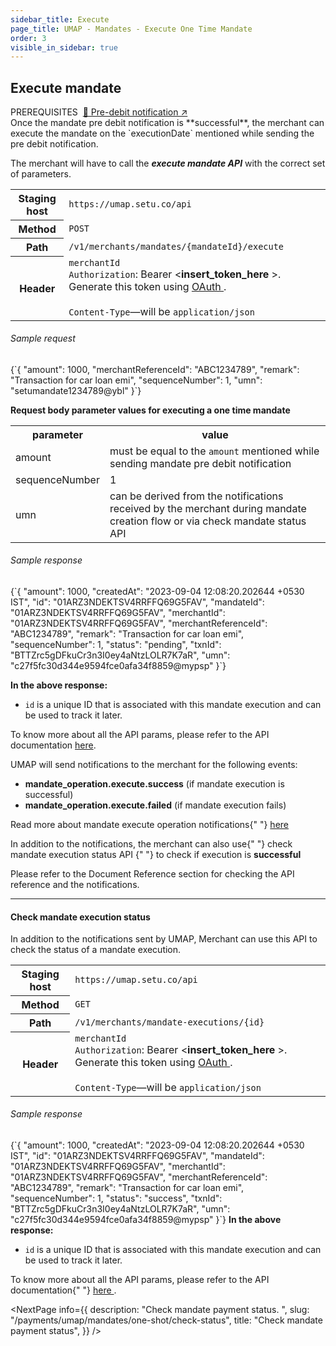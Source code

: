 ```yaml
---
sidebar_title: Execute
page_title: UMAP - Mandates - Execute One Time Mandate
order: 3
visible_in_sidebar: true
---
```


## Execute mandate

<Text size="small" weight="600">
  PREREQUISITES&nbsp;
</Text>
<a href="/payments/umap/mandates/one-shot/pre-debit-notify" target="_self">
  🌟 Pre-debit notification ↗
</a>

<br />
Once the mandate pre debit notification is **successful**, the merchant can execute
the mandate on the `executionDate` mentioned while sending the pre debit notification.

The merchant will have to call the **<i>execute mandate API</i>** with the correct set of parameters.

<table>
  <tbody>
    <tr>
      <th>Staging host</th>
      <td>
        <code>https://umap.setu.co/api</code>
      </td>
    </tr>
    <tr>
      <th>Method</th>
      <td>
        <code>POST</code>
      </td>
    </tr>
    <tr>
      <th>Path</th>
      <td>
        <code>/v1/merchants/mandates/&#123;mandateId&#125;/execute</code>
      </td>
    </tr>
    <tr>
      <th>Header</th>
      <td>
        <code>merchantId</code>
        <br />
        <code>Authorization</code>: Bearer &lt;<b>insert_token_here</b>
        &gt;. Generate this token using <a
          href="/payments/umap/api-integration"
          target="_blank"
        >
          OAuth
        </a>
        .<br />
        <br />
        <code>Content-Type</code>—will be <code>application/json</code>
      </td>
    </tr>
  </tbody>
</table>

###### Sample request

<CodeBlockWithCopy language="json">
  {`{
    "amount": 1000,
    "merchantReferenceId": "ABC1234789",
    "remark": "Transaction for car loan emi",
    "sequenceNumber": 1,
    "umn": "setumandate1234789@ybl"
}`}
</CodeBlockWithCopy>
<p>
  <b>Request body parameter values for executing a one time mandate</b>
</p>
<table>
  <tr>
    <th>parameter</th>
    <th>value</th>
  </tr>
  <tr>
    <td>amount</td>
    <td>
      must be equal to the <code>amount</code> mentioned while sending mandate
      pre debit notification
    </td>
  </tr>
  <tr>
    <td>sequenceNumber</td>
    <td>1</td>
  </tr>
  <tr>
    <td>umn</td>
    <td>
      can be derived from the notifications received by the merchant during
      mandate creation flow or via check mandate status API
    </td>
  </tr>
</table>

###### Sample response

<CodeBlockWithCopy language="json">
  {`{
  "amount": 1000,
  "createdAt": "2023-09-04 12:08:20.202644 +0530 IST",
  "id": "01ARZ3NDEKTSV4RRFFQ69G5FAV",
  "mandateId": "01ARZ3NDEKTSV4RRFFQ69G5FAV",
  "merchantId": "01ARZ3NDEKTSV4RRFFQ69G5FAV",
  "merchantReferenceId": "ABC1234789",
  "remark": "Transaction for car loan emi",
  "sequenceNumber": 1,
  "status": "pending",
  "txnId": "BTTZrc5gDFkuCr3n3I0ey4aNtzLOLR7K7aR",
  "umn": "c27f5fc30d344e9594fce0afa34f8859@mypsp"
}`}
</CodeBlockWithCopy>

**In the above response:**

- `id` is a unique ID that is associated with this mandate execution and can be used to track it later.

To know more about all the API params, please refer to the API documentation <a href="/payments/umap/api-reference#/category~mandates/operation~mandates#execute" target="_blank">here</a>.

<p>UMAP will send notifications to the merchant for the following events:</p>
<ul>
  <li>
    <b>mandate_operation.execute.success</b> (if mandate execution is
    successful)
  </li>
  <li>
    <b>mandate_operation.execute.failed</b> (if mandate execution fails)
  </li>
</ul>
<p>
  Read more about mandate execute operation notifications{" "}
  <a href="/payments/umap/notifications/mandates/execute">here</a>
</p>

<p>
  In addition to the notifications, the merchant can also use{" "}
  <Link href="/payments/umap/mandates/one-shot/execute#check-mandate-execution-status">
    check mandate execution status API
  </Link>{" "}
  to check if execution is <b>successful</b>
</p>

Please refer to the Document Reference section for checking the API reference and the notifications.

<hr class="tertiary" />

#### Check mandate execution status

In addition to the notifications sent by UMAP, Merchant can use this API to check the status of a mandate execution.

<table>
  <tbody>
    <tr>
      <th>Staging host</th>
      <td>
        <code>https://umap.setu.co/api</code>
      </td>
    </tr>
    <tr>
      <th>Method</th>
      <td>
        <code>GET</code>
      </td>
    </tr>
    <tr>
      <th>Path</th>
      <td>
        <code>/v1/merchants/mandate-executions/&#123;id&#125;</code>
      </td>
    </tr>
    <tr>
      <th>Header</th>
      <td>
        <code>merchantId</code>
        <br />
        <code>Authorization</code>: Bearer &lt;<b>insert_token_here</b>
        &gt;. Generate this token using <a
          href="/payments/umap/api-integration"
          target="_blank"
        >
          OAuth
        </a>
        .<br />
        <br />
        <code>Content-Type</code>—will be <code>application/json</code>
      </td>
    </tr>
  </tbody>
</table>

<h6>Sample response</h6>
<CodeBlockWithCopy language="json">
  {`{
  "amount": 1000,
  "createdAt": "2023-09-04 12:08:20.202644 +0530 IST",
  "id": "01ARZ3NDEKTSV4RRFFQ69G5FAV",
  "mandateId": "01ARZ3NDEKTSV4RRFFQ69G5FAV",
  "merchantId": "01ARZ3NDEKTSV4RRFFQ69G5FAV",
  "merchantReferenceId": "ABC1234789",
  "remark": "Transaction for car loan emi",
  "sequenceNumber": 1,
  "status": "success",
  "txnId": "BTTZrc5gDFkuCr3n3I0ey4aNtzLOLR7K7aR",
  "umn": "c27f5fc30d344e9594fce0afa34f8859@mypsp"
}`}
</CodeBlockWithCopy>
<b>In the above response:</b>
<ul>
  <li>
    <code>id</code> is a unique ID that is associated with this mandate
    execution and can be used to track it later.
  </li>
</ul>

<p>
  To know more about all the API params, please refer to the API documentation{" "}
  <a
    href="/payments/umap/api-reference#/category~mandates/operation~mandates#fetchMandateExecutionById"
    target="_blank"
  >
    here
  </a>
  .
</p>

<NextPage
  info={{
    description: "Check mandate payment status.  ",
    slug: "/payments/umap/mandates/one-shot/check-status",
    title: "Check mandate payment status",
  }}
/>
